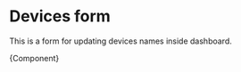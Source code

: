 
<Meta title="Modules/Forms" component={DevicesForm} />

# Devices form

This is a form for updating devices names inside dashboard.


<Canvas>
  <Story
    name="Devices"
    args={{
      edit: true,
    }}
  >
    {Component}
  </Story>
</Canvas>
